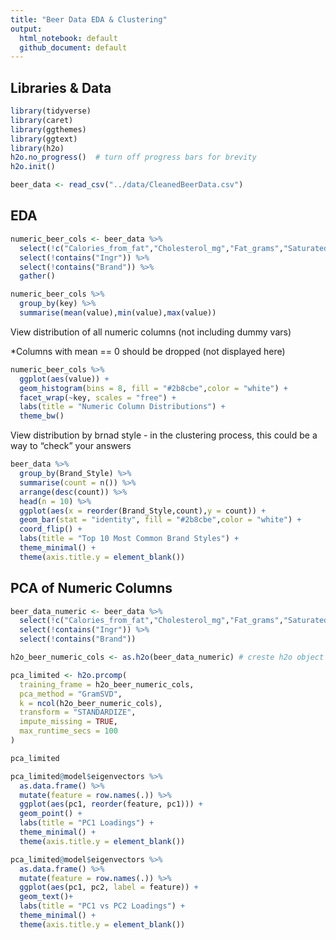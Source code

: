 ```yaml
---
title: "Beer Data EDA & Clustering"
output:
  html_notebook: default
  github_document: default
---
```


## Libraries & Data

```r
library(tidyverse)
library(caret)
library(ggthemes)
library(ggtext)
library(h2o)
h2o.no_progress()  # turn off progress bars for brevity
h2o.init()
```

```r
beer_data <- read_csv("../data/CleanedBeerData.csv")
```

## EDA

```r
numeric_beer_cols <- beer_data %>%
  select(!c("Calories_from_fat","Cholesterol_mg","Fat_grams","Saturated_fat_grams","Trans_fat_grams")) %>%
  select(!contains("Ingr")) %>%
  select(!contains("Brand")) %>%
  gather()

numeric_beer_cols %>%
  group_by(key) %>%
  summarise(mean(value),min(value),max(value))
```

View distribution of all numeric columns (not including dummy vars)

*Columns with mean == 0 should be dropped (not displayed here)

```r
numeric_beer_cols %>%
  ggplot(aes(value)) +
  geom_histogram(bins = 8, fill = "#2b8cbe",color = "white") +
  facet_wrap(~key, scales = "free") +
  labs(title = "Numeric Column Distributions") +
  theme_bw()
```

View distribution by brnad style - in the clustering process, this could be a way to "check" your answers

```r
beer_data %>%
  group_by(Brand_Style) %>%
  summarise(count = n()) %>%
  arrange(desc(count)) %>%
  head(n = 10) %>%
  ggplot(aes(x = reorder(Brand_Style,count),y = count)) +
  geom_bar(stat = "identity", fill = "#2b8cbe",color = "white") +
  coord_flip() +
  labs(title = "Top 10 Most Common Brand Styles") +
  theme_minimal() +
  theme(axis.title.y = element_blank())
```


## PCA of Numeric Columns

```r
beer_data_numeric <- beer_data %>%
  select(!c("Calories_from_fat","Cholesterol_mg","Fat_grams","Saturated_fat_grams","Trans_fat_grams")) %>%
  select(!contains("Ingr")) %>%
  select(!contains("Brand"))

h2o_beer_numeric_cols <- as.h2o(beer_data_numeric) # creste h2o object

pca_limited <- h2o.prcomp(
  training_frame = h2o_beer_numeric_cols,
  pca_method = "GramSVD",
  k = ncol(h2o_beer_numeric_cols), 
  transform = "STANDARDIZE", 
  impute_missing = TRUE,
  max_runtime_secs = 100
)
```


```r
pca_limited
```

```r
pca_limited@model$eigenvectors %>% 
  as.data.frame() %>% 
  mutate(feature = row.names(.)) %>%
  ggplot(aes(pc1, reorder(feature, pc1))) +
  geom_point() +
  labs(title = "PC1 Loadings") +
  theme_minimal() +
  theme(axis.title.y = element_blank())
```

```r
pca_limited@model$eigenvectors %>% 
  as.data.frame() %>% 
  mutate(feature = row.names(.)) %>%
  ggplot(aes(pc1, pc2, label = feature)) +
  geom_text()+
  labs(title = "PC1 vs PC2 Loadings") +
  theme_minimal() +
  theme(axis.title.y = element_blank())
```








